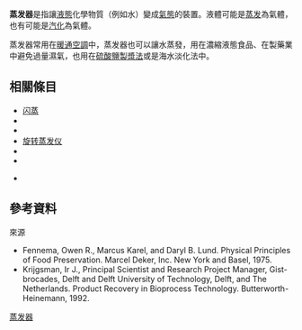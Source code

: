 {{Translating|||time=2021-01-06T10:59:38+00:00}}
{{About|使液體蒸发的裝置|實驗室中常用的類似功能器皿|蒸發皿}}
'''蒸发器'''是指讓[[液態|液態]]化學物質（例如水）變成[[氣態|氣態]]的裝置。液體可能是[[蒸发|蒸发]]為氣體，也有可能是[[汽化|汽化]]為氣體。

蒸发器常用在[[暖通空調|暖通空調]]中，蒸发器也可以讓水蒸發，用在濃縮液態食品、在製藥業中避免過量濕氣，也用在[[硫酸鹽製漿法|硫酸鹽製漿法]]或是海水淡化法中。

== 相關條目 ==
*[[闪蒸|闪蒸]]
*{{le|真空蒸發|Vacuum evaporation}}
*{{le|離心蒸發器|Centrifugal evaporator}}
*[[旋转蒸发仪|旋转蒸发仪]]
*{{le|蒸氣壓縮蒸發器|Vapor-compression evaporator}}
*{{le|蒸發冷卻器|Evaporative cooler}}
<!--* [[Pumpable_ice_technology|Pumpable ice technology]] -->
*{{le|循環蒸發器|Circulation evaporator}}

== 參考資料 ==
{{Reflist|30em}}
; 來源
*Fennema, Owen R., Marcus Karel, and Daryl B. Lund. Physical Principles of Food Preservation. Marcel Deker, Inc. New York and Basel, 1975.
*Krijgsman, Ir J., Principal Scientist and Research Project Manager, Gist-brocades, Delft and Delft University of Technology, Delft, and The Netherlands. Product Recovery in Bioprocess Technology. Butterworth-Heinemann, 1992.

{{commons category|Evaporators}}
{{暖通空調}}
{{分离过程}}
[[Category:蒸发器|]]